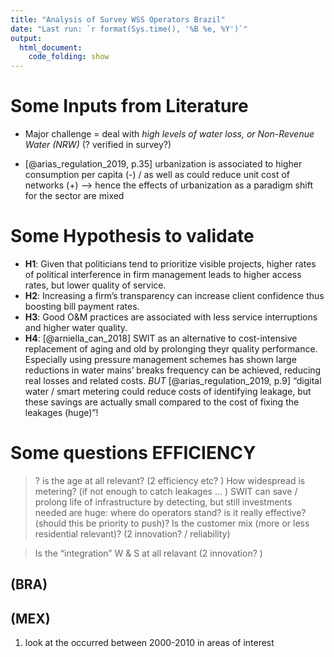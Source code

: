 ```yaml
---
title: "Analysis of Survey WSS Operators Brazil"
date: "Last run: `r format(Sys.time(), '%B %e, %Y')`"
output: 
  html_document:
    code_folding: show
---
```

 
# Some Inputs from Literature 
+ Major challenge =  deal with _high levels of water loss, or Non-Revenue Water (NRW)_ 
(? verified in survey?) 

+ [@arias_regulation_2019, p.35] urbanization is associated to higher consumption per capita (-) / as well as could reduce unit cost of networks (+) —> hence the effects of urbanization as a paradigm shift for the sector are mixed



# Some Hypothesis to validate

+ **H1**: Given that politicians tend to prioritize visible projects, higher rates of political interference in firm management leads to higher access rates, but lower quality of service. 
+ **H2**: Increasing a firm’s transparency can increase client confidence thus boosting bill payment rates. 
+ **H3**: Good O&M practices are associated with less service interruptions and higher water quality.
+ **H4**: [@arniella_can_2018] SWIT as an alternative to cost-intensive replacement of aging and old by prolonging theyr quality performance. Especially using pressure management schemes has shown large reductions in water mains' breaks frequency can be achieved, reducing real losses and related costs. _BUT_ [@arias_regulation_2019, p.9] “digital water / smart metering could reduce costs of identifying leakage, but these savings are actually small compared to the cost of fixing the leakages (huge)”!

  

# Some questions EFFICIENCY

> ? is the age at all relevant? (2 efficiency etc? )
> How widespread is metering? (if not enough to catch leakages ... )
> SWIT can save / prolong life of infrastructure by detecting, but still investments needed are huge: where do operators stand? is it really effective? (should this be priority to push)?
> Is the customer mix (more or less residential relevant)? (2 innovation? / reliability)

> Is the "integration" W & S at all relavant (2 innovation? )


## (BRA)

## (MEX) 

1. look at the occurred between 2000-2010 in areas of interest 